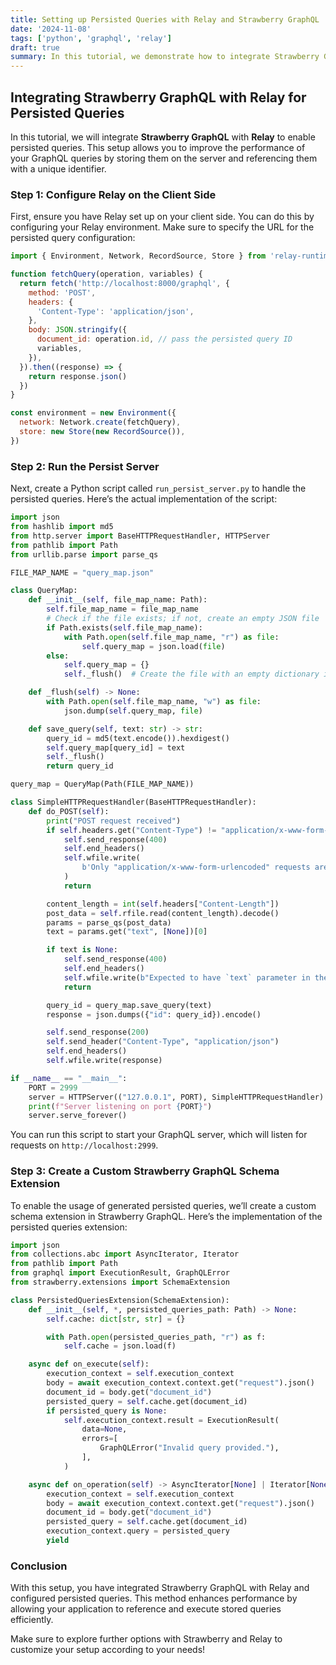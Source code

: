 ```yaml
---
title: Setting up Persisted Queries with Relay and Strawberry GraphQL
date: '2024-11-08'
tags: ['python', 'graphql', 'relay']
draft: true
summary: In this tutorial, we demonstrate how to integrate Strawberry GraphQL with Relay to enable persisted queries, enhancing the performance of GraphQL applications. We cover the setup of a Relay environment on the client side, provide a Python script to run a GraphQL server that handles persisted queries, and create a custom schema extension for managing those queries. By leveraging persisted queries, developers can efficiently reference and execute stored queries, optimizing the overall performance of their applications.
---
```


## Integrating Strawberry GraphQL with Relay for Persisted Queries

In this tutorial, we will integrate **Strawberry GraphQL** with **Relay** to enable persisted queries. This setup allows you to improve the performance of your GraphQL queries by storing them on the server and referencing them with a unique identifier.

### Step 1: Configure Relay on the Client Side

First, ensure you have Relay set up on your client side. You can do this by configuring your Relay environment. Make sure to specify the URL for the persisted query configuration:

```javascript
import { Environment, Network, RecordSource, Store } from 'relay-runtime'

function fetchQuery(operation, variables) {
  return fetch('http://localhost:8000/graphql', {
    method: 'POST',
    headers: {
      'Content-Type': 'application/json',
    },
    body: JSON.stringify({
      document_id: operation.id, // pass the persisted query ID
      variables,
    }),
  }).then((response) => {
    return response.json()
  })
}

const environment = new Environment({
  network: Network.create(fetchQuery),
  store: new Store(new RecordSource()),
})
```

### Step 2: Run the Persist Server

Next, create a Python script called `run_persist_server.py` to handle the persisted queries. Here’s the actual implementation of the script:

```python
import json
from hashlib import md5
from http.server import BaseHTTPRequestHandler, HTTPServer
from pathlib import Path
from urllib.parse import parse_qs

FILE_MAP_NAME = "query_map.json"

class QueryMap:
    def __init__(self, file_map_name: Path):
        self.file_map_name = file_map_name
        # Check if the file exists; if not, create an empty JSON file
        if Path.exists(self.file_map_name):
            with Path.open(self.file_map_name, "r") as file:
                self.query_map = json.load(file)
        else:
            self.query_map = {}
            self._flush()  # Create the file with an empty dictionary if it doesn't exist

    def _flush(self) -> None:
        with Path.open(self.file_map_name, "w") as file:
            json.dump(self.query_map, file)

    def save_query(self, text: str) -> str:
        query_id = md5(text.encode()).hexdigest()
        self.query_map[query_id] = text
        self._flush()
        return query_id

query_map = QueryMap(Path(FILE_MAP_NAME))

class SimpleHTTPRequestHandler(BaseHTTPRequestHandler):
    def do_POST(self):
        print("POST request received")
        if self.headers.get("Content-Type") != "application/x-www-form-urlencoded":
            self.send_response(400)
            self.end_headers()
            self.wfile.write(
                b'Only "application/x-www-form-urlencoded" requests are supported.'
            )
            return

        content_length = int(self.headers["Content-Length"])
        post_data = self.rfile.read(content_length).decode()
        params = parse_qs(post_data)
        text = params.get("text", [None])[0]

        if text is None:
            self.send_response(400)
            self.end_headers()
            self.wfile.write(b"Expected to have `text` parameter in the POST.")
            return

        query_id = query_map.save_query(text)
        response = json.dumps({"id": query_id}).encode()

        self.send_response(200)
        self.send_header("Content-Type", "application/json")
        self.end_headers()
        self.wfile.write(response)

if __name__ == "__main__":
    PORT = 2999
    server = HTTPServer(("127.0.0.1", PORT), SimpleHTTPRequestHandler)
    print(f"Server listening on port {PORT}")
    server.serve_forever()
```

You can run this script to start your GraphQL server, which will listen for requests on `http://localhost:2999`.

### Step 3: Create a Custom Strawberry GraphQL Schema Extension

To enable the usage of generated persisted queries, we’ll create a custom schema extension in Strawberry GraphQL. Here’s the implementation of the persisted queries extension:

```python
import json
from collections.abc import AsyncIterator, Iterator
from pathlib import Path
from graphql import ExecutionResult, GraphQLError
from strawberry.extensions import SchemaExtension

class PersistedQueriesExtension(SchemaExtension):
    def __init__(self, *, persisted_queries_path: Path) -> None:
        self.cache: dict[str, str] = {}

        with Path.open(persisted_queries_path, "r") as f:
            self.cache = json.load(f)

    async def on_execute(self):
        execution_context = self.execution_context
        body = await execution_context.context.get("request").json()
        document_id = body.get("document_id")
        persisted_query = self.cache.get(document_id)
        if persisted_query is None:
            self.execution_context.result = ExecutionResult(
                data=None,
                errors=[
                    GraphQLError("Invalid query provided."),
                ],
            )

    async def on_operation(self) -> AsyncIterator[None] | Iterator[None]:
        execution_context = self.execution_context
        body = await execution_context.context.get("request").json()
        document_id = body.get("document_id")
        persisted_query = self.cache.get(document_id)
        execution_context.query = persisted_query
        yield
```

### Conclusion

With this setup, you have integrated Strawberry GraphQL with Relay and configured persisted queries. This method enhances performance by allowing your application to reference and execute stored queries efficiently.

Make sure to explore further options with Strawberry and Relay to customize your setup according to your needs!

